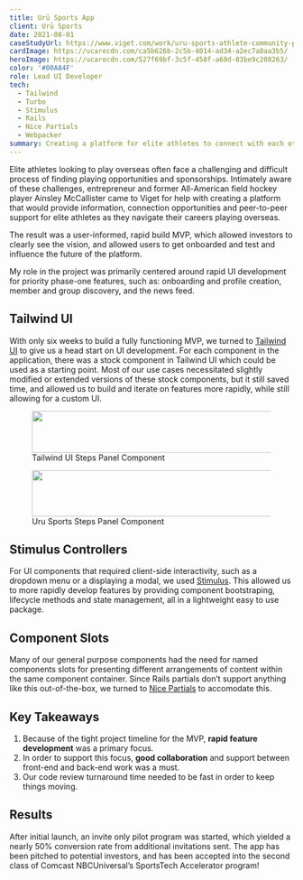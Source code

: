 ```yaml
---
title: Urū Sports App
client: Urū Sports
date: 2021-08-01
caseStudyUrl: https://www.viget.com/work/uru-sports-athlete-community-platform/
cardImage: https://ucarecdn.com/ca5b626b-2c5b-4014-ad34-a2ec7a8aa3b5/
heroImage: https://ucarecdn.com/527f69bf-3c5f-458f-a60d-83be9c208263/
color: '#00A84F'
role: Lead UI Developer
tech:
  - Tailwind
  - Turbo
  - Stimulus
  - Rails
  - Nice Partials
  - Webpacker
summary: Creating a platform for elite athletes to connect with each other and maximize the impact of their network.
---
```



Elite athletes looking to play overseas often face a challenging and difficult process of finding playing opportunities and sponsorships. Intimately aware of these challenges, entrepreneur and former All-American field hockey player Ainsley McCallister came to Viget for help with creating a platform that would provide information, connection opportunities and peer-to-peer support for elite athletes as they navigate their careers playing overseas.

The result was a user-informed, rapid build MVP, which allowed investors to clearly see the vision, and allowed users to get onboarded and test and influence the future of the platform.

My role in the project was primarily centered around rapid UI development for priority phase-one features, such as: onboarding and profile creation, member and group discovery, and the news feed.

## Tailwind UI

With only six weeks to build a fully functioning MVP, we turned to [Tailwind UI](https://tailwindui.com/) to give us a head start on UI development. For each component in the application, there was a stock component in Tailwind UI which could be used as a starting point. Most of our use cases necessitated slightly modified or extended versions of these stock components, but it still saved time, and allowed us to build and iterate on features more rapidly, while still allowing for a custom UI.

<figure>
  <img
    src="https://ucarecdn.com/0b7fdf49-90eb-4a10-948e-82883008a823/"
    width="1180"
    height="74"
  />
  <figcaption>Tailwind UI Steps Panel Component</figcaption>
</figure>

<figure>
  <img
    src="https://ucarecdn.com/1f6d412e-2034-4949-b889-5f05caf4983a/"
    width="1216"
    height="82"
  />
  <figcaption>Uru Sports Steps Panel Component</figcaption>
</figure>

## Stimulus Controllers

For UI components that required client-side interactivity, such as a dropdown menu or a displaying a modal, we used [Stimulus](https://stimulus.hotwired.dev/). This allowed us to more rapidly develop features by providing component bootstraping, lifecycle methods and state management, all in a lightweight easy to use package.

<Embed
  url="https://stackblitz.com/edit/vitejs-vite-tnmt6x?ctl=1&embed=1&file=src/controllers/add_post_controller.js"
  title="Urū Sports Stimulus Controller Demo"
/>

## Component Slots

Many of our general purpose components had the need for named components slots for presenting different arrangements of content within the same component container. Since Rails partials don’t support anything like this out-of-the-box, we turned to [Nice Partials](https://github.com/bullet-train-co/nice_partials) to accomodate this.

## Key Takeaways

1. Because of the tight project timeline for the MVP, **rapid feature development** was a primary focus.
1. In order to support this focus, **good collaboration** and support between front-end and back-end work was a must.
1. Our code review turnaround time needed to be fast in order to keep things moving.

## Results

After initial launch, an invite only pilot program was started, which yielded a nearly 50% conversion rate from additional invitations sent. The app has been pitched to potential investors, and has been accepted into the second class of Comcast NBCUniversal’s SportsTech Accelerator program!

